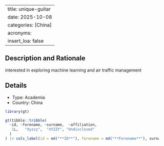 
---
title: unique-guitar
date: 2025-10-08
categories: [China]
acronyms:
  insert_loa: false
---

## Description and Rationale

interested in exploring machine learning and air traffic management

## Details

* Type: Academia
* Country: China

```r
library(gt)

gt(tibble::tribble(
  ~id, ~forename, ~surname,  ~affiliation,
   1L,   "Xyzzy",  "XYZZY", "Undisclosed"
  )
) |> cols_label(id = md("**ID**"), forename = md("**Forename**"), surname ~ md("**Surname**"), affiliation ~ md("**Affiliation**"))
```
